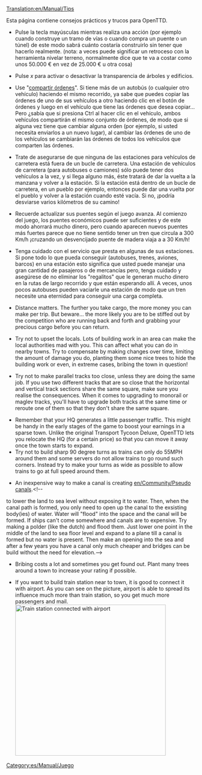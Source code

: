 [[Translation:en/Manual/Tips]]
{{es/Traducción|en/Manual/Tips|50}}
{{es/Manual/Tabla de contenido}}

Esta página contiene consejos prácticos y trucos para OpenTTD.

*Pulse la tecla mayúsculas mientras realiza una acción (por ejemplo cuando construye un tramo de vías o cuando compra un puente o un túnel) de este modo sabrá cuánto costaría construirlo sin tener que hacerlo realmente. (nota: a veces puede significar un retroceso con la herramienta nivelar terreno, normalmente dice que te va a costar como unos 50.000 € en vez de 25.000 € u otra cosa)

*Pulse ''x'' para activar o desactivar la transparencia de árboles y edificios.

*Use "[[es/Manual/Órdenes#compartir-ordenes|compartir órdenes]]". Si tiene más de un autobús (o cualquier otro vehículo) haciendo el mismo recorrido, ya sabe que puedes copiar las órdenes de uno de sus vehículos a otro haciendo clic en el botón de órdenes y luego en el vehículo que tiene las órdenes que desea copiar... Pero ¿sabía que si presiona Ctrl al hacer clic en el vehículo, ambos vehículos compartirán el mismo conjunto de órdenes, de modo que si alguna vez tiene que cambiar alguna orden (por ejemplo, si usted necesita enviarlos a un nuevo lugar), al cambiar las órdenes de uno de los vehículos se cambiarán las órdenes de todos los vehículos que comparten las órdenes.

*Trate de asegurarse de que ninguna de las estaciones para vehículos de carretera está fuera de un bucle de carretera. Una estación de vehículos de carretera (para autobuses o camiones) sólo puede tener dos vehículos a la vez, y si llega alguno más, éste tratará de dar la vuelta a la manzana y volver a la estación. Si la estación está dentro de un bucle de carretera, en un pueblo por ejemplo, entonces puede dar una vuelta por el pueblo y volver a la estación cuando esté vacía. Si no, ¡podría desviarse varios kilómetros de su camino!

*Recuerde actualizar sus puentes según el juego avanza. Al comienzo del juego, los puentes económicos puede ser suficientes y de este modo ahorrará mucho dinero, pero cuando aparecen nuevos puentes más fuertes parece que no tiene sentido tener un tren que circula a 300 Km/h ¡cruzando un desvencijado puente de madera viaja a a 30 Km/h!

*Tenga cuidado con el servicio que presta en algunas de sus estaciones. Si pone todo lo que pueda conseguir (autobuses, trenes, aviones, barcos) en una estación esto significa que usted puede manejar una gran cantidad de pasajeros o de mercancías pero, tenga cuidado y asegúrese de no eliminar los "regalitos" que le generan mucho dinero en la rutas de largo recorrido y que están esperando allí. A veces, unos pocos autobuses pueden vaciarle una estación de modo que un tren necesite una eternidad para conseguir una carga completa.

{{es/Pendiente de traducción}}

*Distance matters.  The further you take cargo, the more money you can make per trip.  But beware... the more likely you are to be stiffed out by the competition who are running back and forth and grabbing your precious cargo before you can return.

*Try not to upset the locals.  Lots of building work in an area can make the local authorities mad with you.  This can affect what you can do in nearby towns.  Try to compensate by making changes over time, limiting the amount of damage you do, planting them some nice trees to hide the building work or even, in extreme cases, bribing the town in question!

*Try not to make parallel tracks too close, unless they are doing the same job.  If you use two different tracks that are so close that the horizontal and vertical track sections share the same square, make sure you realise the consequences.  When it comes to upgrading to monorail or maglev tracks, you'll have to upgrade both tracks at the same time or reroute one of them so that they don't share the same square.

*Remember that your HQ generates a little passenger traffic.  This might be handy in the early stages of the game to boost your earnings in a sparse town.  Unlike the original Transport Tycoon Deluxe, OpenTTD lets you relocate the HQ (for a certain price) so that you can move it away once the town starts to expand.
*Try not to build sharp 90 degree turns as trains can only do 55MPH around them and some servers do not allow trains to go round such corners. Instead try to make your turns as wide as possible to allow trains to go at full speed around them.

*An inexpensive way to make a canal is creating [[en/Community/Pseudo canals]].<!--
to lower the land to sea level without exposing it to water.  Then, when the canal path is formed, you only need to open up the canal to the exsisting body(ies) of water.  Water will "flood" into the space and the canal will be formed.
If ships can't come somewhere and canals are to expensive. Try making a polder (like the dutch) and flood them. Just lower one point in the middle of the land to sea floor level and expand to a plane till a canal is formed but no water is present. Then make an opening into the sea and after a few years you have a canal only much cheaper and bridges can be build without the need for elevation.-->

*Bribing costs a lot and sometimes you get found out. Plant many trees around a town to increase your rating if possible.

*If you want to build train station near to town, it is good to connect it with airport. As you can see on the picture, airport is able to spread its influence much more than train station, so you get much more passengers and mail. [[File:en/Manual/Train vs Airport station.png|thumb|400px|Train station connected with airport]]

[[Category:es/Manual/Juego]]